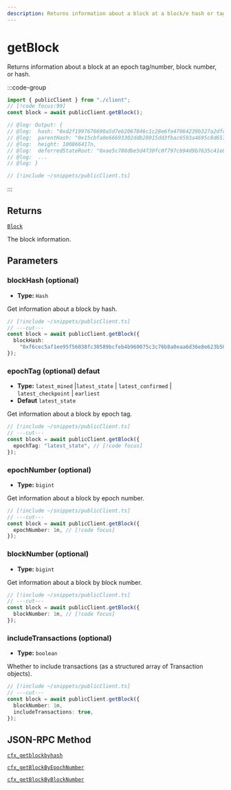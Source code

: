```yaml
---
description: Returns information about a block at a block/e hash or tag.
---
```


# getBlock

Returns information about a block at an epoch tag/number, block number, or hash.

:::code-group

```ts twoslash [example.ts]
import { publicClient } from "./client";
// [!code focus:99]
const block = await publicClient.getBlock();

// @log: Output: {
// @log:  hash: "0xd2f1997676690a5d7eb2067846c1c28e6fe47064239b327a2dfcdd8321274b8f",
// @log:  parentHash: "0x15cbfa0e66693302ddb28015dd3fbac6593a4695c8d6572d2db5964c1ccd4ff2",
// @log:  height: 100866417n,
// @log:  deferredStateRoot: "0xae5c788dbe5d4f30fc0f797cb94d9b7635c41e8074082b95735e2b68c77442c7",
// @log:  ...
// @log: }
```

```ts twoslash [client.ts] filename="client.ts"
// [!include ~/snippets/publicClient.ts]
```

:::

## Returns

[`Block`](#TODO)

The block information.

## Parameters

### blockHash (optional)

- **Type:** `Hash`

Get information about a block by hash.

```ts twoslash
// [!include ~/snippets/publicClient.ts]
// ---cut---
const block = await publicClient.getBlock({
  blockHash:
    "0xf6cec5af1ee95f56038fc30589bcfeb4b960075c3c76b8a0eaa6d36e8e623b50", // [!code focus]
});
```

### epochTag (optional) defaut

- **Type:** `latest_mined` |`latest_state` | `latest_confirmed` | `latest_checkpoint` | `earliest`
- **Defaut** `latest_state`

Get information about a block by epoch tag.

```ts twoslash
// [!include ~/snippets/publicClient.ts]
// ---cut---
const block = await publicClient.getBlock({
  epochTag: "latest_state", // [!code focus]
});
```

### epochNumber (optional)

- **Type:** `bigint`

Get information about a block by epoch number.

```ts twoslash
// [!include ~/snippets/publicClient.ts]
// ---cut---
const block = await publicClient.getBlock({
  epochNumber: 1n, // [!code focus]
});
```

### blockNumber (optional)

- **Type:** `bigint`

Get information about a block by block number.

```ts twoslash
// [!include ~/snippets/publicClient.ts]
// ---cut---
const block = await publicClient.getBlock({
  blockNumber: 1n, // [!code focus]
});
```

### includeTransactions (optional)

- **Type:** `boolean`

Whether to include transactions (as a structured array of Transaction objects).

```ts twoslash
// [!include ~/snippets/publicClient.ts]
// ---cut---
const block = await publicClient.getBlock({
  blockNumber: 1n,
  includeTransactions: true,
});
```

## JSON-RPC Method

[`cfx_getblockbyhash`](https://doc.confluxnetwork.org/docs/core/build/json-rpc/cfx-namespace#cfx_getblockbyhash)

[`cfx_getBlockByEpochNumber`](https://doc.confluxnetwork.org/docs/core/build/json-rpc/cfx-namespace#cfx_getblockbyepochnumber)

[`cfx_getBlockByBlockNumber`](https://doc.confluxnetwork.org/docs/core/build/json-rpc/cfx-namespace#cfx_getblockbyblocknumber)
